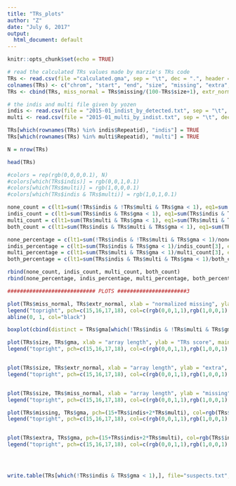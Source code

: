 ```yaml
---
title: "TRs_plots"
author: "Z"
date: "July 6, 2017"
output:
  html_document: default
---
```


```r
knitr::opts_chunk$set(echo = TRUE)
```


```r

# read the calculated TRs values made by marzie's TRs code
TRs <- read.csv(file ="calculated.gma", sep = "\t", dec = ".", header = F, row.names = 4)
colnames(TRs) <- c("chrom", "start", "end", "size", "missing", "extra", "gma")
TRs <- cbind(TRs, miss_normal = TRs$missing/(100-TRs$size+1), extr_normal = TRs$extra/(100-TRs$size+1), coverage = (100-TRs$size+1), indis = rep(FALSE, nrow(TRs)), multi = rep(FALSE, nrow(TRs)))

# the indis and multi file given by yozen
indis <- read.csv(file = "2015-01_indist_by_detected.txt", sep = "\t", dec = ".", header = TRUE)
multi <- read.csv(file = "2015-01_multi_by_indist.txt", sep = "\t", dec = ".", header = TRUE)

TRs[which(rownames(TRs) %in% indis$Repeatid), "indis"] = TRUE
TRs[which(rownames(TRs) %in% multi$Repeatid), "multi"] = TRUE

N = nrow(TRs)

head(TRs)

#colors = rep(rgb(0,0,0,0.1), N)
#colors[which(TRs$indis)] = rgb(0,0,1,0.1)
#colors[which(TRs$multi)] = rgb(1,0,0,0.1)
#colors[which(TRs$indis & TRs$multi)] = rgb(1,0,1,0.1)

none_count = c(lt1=sum(!TRs$indis & !TRs$multi & TRs$gma < 1), eq1=sum(!TRs$indis & !TRs$multi & TRs$gma == 1), total=sum(!TRs$indis & !TRs$multi)) 
indis_count = c(lt1=sum(TRs$indis & TRs$gma < 1), eq1=sum(TRs$indis & TRs$gma == 1), total=sum(TRs$indis))
multi_count = c(lt1=sum(TRs$multi & TRs$gma < 1), eq1=sum(TRs$multi & TRs$gma == 1), total=sum(TRs$multi))
both_count = c(lt1=sum(TRs$indis & TRs$multi & TRs$gma < 1), eq1=sum(TRs$indis & TRs$multi & TRs$gma == 1), total=sum(TRs$indis & TRs$multi))

none_percentage = c(lt1=sum(!TRs$indis & !TRs$multi & TRs$gma < 1)/none_count[3], eq1=sum(!TRs$indis & !TRs$multi & TRs$gma == 1)/none_count[3], total=sum(!TRs$indis & !TRs$multi)/N) 
indis_percentage = c(lt1=sum(TRs$indis & TRs$gma < 1)/indis_count[3], eq1=sum(TRs$indis & TRs$gma == 1)/indis_count[3], total=sum(!TRs$indis & !TRs$multi)/N)
multi_percentage = c(lt1=sum(TRs$multi & TRs$gma < 1)/multi_count[3], eq1=sum(TRs$multi & TRs$gma == 1)/multi_count[3], total=sum(TRs$multi)/N)
both_percentage = c(lt1=sum(TRs$indis & TRs$multi & TRs$gma < 1)/both_count[3], eq1=sum(TRs$indis & TRs$multi & TRs$gma == 1)/both_count[3], total=sum(TRs$indis & TRs$multi)/N)

rbind(none_count, indis_count, multi_count, both_count)
rbind(none_percentage, indis_percentage, multi_percentage, both_percentage)

############################ PLOTS ######################3

plot(TRs$miss_normal, TRs$extr_normal, xlab = "normalized missing", ylab = "normalized extra", main="missing over extra", pch=(15+TRs$indis+2*TRs$multi), col=rgb(TRs$indis,TRs$multi,!TRs$indis,0.1+0.9*TRs$multi))
legend("topright", pch=c(15,16,17,18), col=c(rgb(0,0,1,1),rgb(1,0,0,1),rgb(0,1,0,1),rgb(1,1,0,1)), legend = c("none", "indis", "multi", "both"))
abline(0, 1, col="black")

boxplot(cbind(distinct = TRs$gma[which(!TRs$indis & !TRs$multi & TRs$gma < 1)],  indistinct = TRs$gma[which(TRs$indis & TRs$gma < 1)], multi = TRs$gma[which(TRs$multi & TRs$gma < 1)], indistinct_and_multi = TRs$gma[which(TRs$indis & TRs$multi & TRs$gma < 1)]), col=c(rgb(0,0,0,1),rgb(0,0,1,1),rgb(1,0,0,1),rgb(1,0,1,1)))

plot(TRs$size, TRs$gma, xlab = "array length", ylab = "TRs score", main="TRs over array size", pch=(15+TRs$indis+2*TRs$multi), col=rgb(TRs$indis,TRs$multi,!TRs$indis,0.1+0.9*TRs$multi))
legend("topright", pch=c(15,16,17,18), col=c(rgb(0,0,1,1),rgb(1,0,0,1),rgb(0,1,0,1),rgb(1,1,0,1)), legend = c("none", "indis", "multi", "both"))


plot(TRs$size, TRs$extr_normal, xlab = "array length", ylab = "extra", main="extra over array size", pch=(15+TRs$indis+2*TRs$multi), col=rgb(TRs$indis,TRs$multi,!TRs$indis,0.1+0.9*TRs$multi))
legend("topright", pch=c(15,16,17,18), col=c(rgb(0,0,1,1),rgb(1,0,0,1),rgb(0,1,0,1),rgb(1,1,0,1)), legend = c("none", "indis", "multi", "both"))


plot(TRs$size, TRs$miss_normal, xlab = "array length", ylab = "missing", main="extra over array size", pch=(15+TRs$indis+2*TRs$multi), col=rgb(TRs$indis,TRs$multi,!TRs$indis,0.1+0.9*TRs$multi))
legend("topright", pch=c(15,16,17,18), col=c(rgb(0,0,1,1),rgb(1,0,0,1),rgb(0,1,0,1),rgb(1,1,0,1)), legend = c("none", "indis", "multi", "both"))

plot(TRs$missing, TRs$gma, pch=(15+TRs$indis+2*TRs$multi), col=rgb(TRs$indis,TRs$multi,!TRs$indis,0.1+0.9*TRs$multi))
legend("topright", pch=c(15,16,17,18), col=c(rgb(0,0,1,1),rgb(1,0,0,1),rgb(0,1,0,1),rgb(1,1,0,1)), legend = c("none", "indis", "multi", "both"))


plot(TRs$extra, TRs$gma, pch=(15+TRs$indis+2*TRs$multi), col=rgb(TRs$indis,TRs$multi,!TRs$indis,0.1+0.9*TRs$multi))
legend("topright", pch=c(15,16,17,18), col=c(rgb(0,0,1,1),rgb(1,0,0,1),rgb(0,1,0,1),rgb(1,1,0,1)), legend = c("none", "indis", "multi", "both"))




write.table(TRs[which(!TRs$indis & TRs$gma < 1),], file="suspects.txt", sep="\t", dec = ".", quote = FALSE)


```

